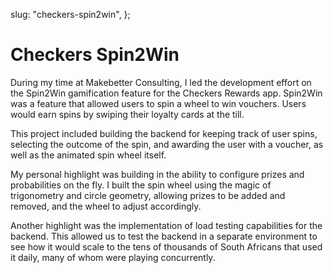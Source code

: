 
  slug: "checkers-spin2win",
};

# Checkers Spin2Win

During my time at Makebetter Consulting, I led the development effort on the Spin2Win gamification feature for the Checkers Rewards app. Spin2Win was a feature that allowed users to spin a wheel to win vouchers. Users would earn spins by swiping their loyalty cards at the till.

This project included building the backend for keeping track of user spins, selecting the outcome of the spin, and awarding the user with a voucher, as well as the animated spin wheel itself.

My personal highlight was building in the ability to configure prizes and probabilities on the fly. I built the spin wheel using the magic of trigonometry and circle geometry, allowing prizes to be added and removed, and the wheel to adjust accordingly.

Another highlight was the implementation of load testing capabilities for the backend. This allowed us to test the backend in a separate environment to see how it would scale to the tens of thousands of South Africans that used it daily, many of whom were playing concurrently.

